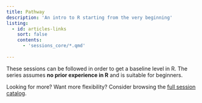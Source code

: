 ```yaml
---
title: Pathway
description: 'An intro to R starting from the very beginning'
listing:
  - id: articles-links
    sort: false
    contents:
      - 'sessions_core/*.qmd'
    
---
```


These sessions can be followed in order to get a baseline level in R. The series assumes **no prior experience in R** and is suitable for beginners.

Looking for more? Want more flexibility? Consider browsing the [full session catalog](explore.html).
